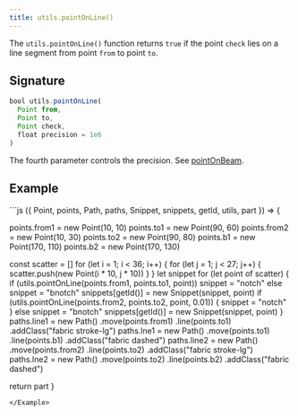 ```yaml
---
title: utils.pointOnLine()
---
```


The `utils.pointOnLine()` function returns `true` if the point `check` lies on a
line segment from point `from` to point `to`.

## Signature

```js
bool utils.pointOnLine(
  Point from, 
  Point to, 
  Point check, 
  float precision = 1e6
)
```

The fourth parameter controls the precision. 
See [pointOnBeam](/reference/api/utils/pointonbeam).

## Example

<Example caption="A Utils.pointOnLine() example">
```js
({ Point, points, Path, paths, Snippet, snippets, getId, utils, part }) => {

  points.from1 = new Point(10, 10)
  points.to1 = new Point(90, 60)
  points.from2 = new Point(10, 30)
  points.to2 = new Point(90, 80)
  points.b1 = new Point(170, 110)
  points.b2 = new Point(170, 130)
  
  const scatter = []
  for (let i = 1; i < 36; i++) {
    for (let j = 1; j < 27; j++) {
      scatter.push(new Point(i * 10, j * 10))
    }
  }
  let snippet
  for (let point of scatter) {
    if (utils.pointOnLine(points.from1, points.to1, point)) snippet = "notch"
    else snippet = "bnotch"
    snippets[getId()] = new Snippet(snippet, point)
    if (utils.pointOnLine(points.from2, points.to2, point, 0.01)) {
      snippet = "notch"
    } else snippet = "bnotch"
    snippets[getId()] = new Snippet(snippet, point)
  }
  paths.line1 = new Path()
    .move(points.from1)
    .line(points.to1)
    .addClass("fabric stroke-lg")
  paths.lne1 = new Path()
    .move(points.to1)
    .line(points.b1)
    .addClass("fabric dashed")
  paths.line2 = new Path()
    .move(points.from2)
    .line(points.to2)
    .addClass("fabric stroke-lg")
  paths.lne2 = new Path()
    .move(points.to2)
    .line(points.b2)
    .addClass("fabric dashed")

  return part
}
```
</Example>

